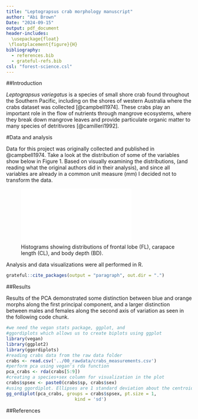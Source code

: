 ```yaml
---
title: "Leptograpsus crab morphology manuscript"
author: "Abi Brown"
Date: "2024-09-15"
output: pdf_document
header-includes:
  \usepackage{float}
 \floatplacement{figure}{H}
bibliography: 
  - references.bib
  - grateful-refs.bib
csl: "forest-science.csl"
---
```


##Introduction

*Leptograpsus variegatus* is a species of small shore crab found throughout the Southern Pacific, including on the shores of western Australia where the crabs dataset was collected [@campbell1974]. These crabs play an important role in the flow of nutrients through mangrove ecosystems, where they break down mangrove leaves and provide particulate organic matter to many species of detritivores [@camilleri1992].

#Data and analysis

Data for this project was originally collected and published in @campbell1974. Take a look at the distribution of some of the variables show below in Figure 1. Based on visually examining the distributions, (and reading what the original authors did in their analysis), and since all variables are already in a common unit measure (mm) I decided not to transform the data.

![Histograms showing distributions of frontal lobe (FL), carapace length (CL), and body depth (BD).](images/histograms.pdf)

Analysis and data visualizations were all performed in R.

```r
grateful::cite_packages(output = "paragraph", out.dir = ".")
```

##Results

Results of the PCA demonstrated some distinction between blue and orange morphs along the first principal component, and a larger distinction between males and females along the second axis of variation as seen in the following code chunk.

```r
#we need the vegan stats package, ggplot, and
#ggordiplots which allows us to create biplots using ggplot
library(vegan)
library(ggplot2)
library(ggordiplots)
#reading crabs data from the raw data folder
crabs <- read.csv('../00_rawdata/crabs_measurements.csv')
#perform pca using vegan's rda function
pca_crabs <- rda(crabs[5:9])
#creating a species+sex column for visualization in the plot
crabs$spsex <- paste0(crabs$sp, crabs$sex)
#using ggordiplot. Ellipses are 1 standard deviation about the centroid.
gg_ordiplot(pca_crabs, groups = crabs$spsex, pt.size = 1, 
                          kind = 'sd')
```

##References
